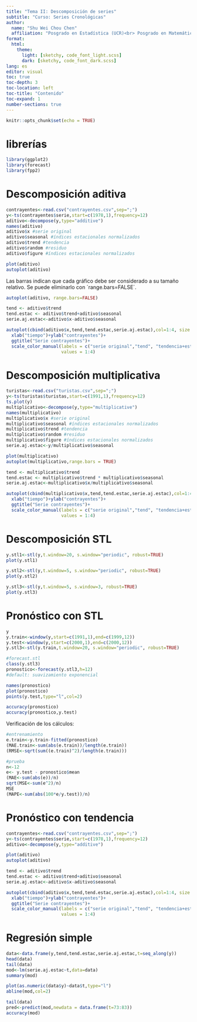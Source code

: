 ```yaml
---
title: "Tema II: Descomposición de series"
subtitle: "Curso: Series Cronológicas"
author: 
  name: "Shu Wei Chou Chen"
  affiliation: "Posgrado en Estadística (UCR)<br> Posgrado en Matemática (UCR)"
format: 
  html:
    theme: 
      light: [sketchy, code_font_light.scss]
      dark: [sketchy, code_font_dark.scss]
lang: es
editor: visual
toc: true
toc-depth: 3
toc-location: left
toc-title: "Contenido"
toc-expand: 1
number-sections: true
---
```


```r
knitr::opts_chunk$set(echo = TRUE)
```

# librerías

```r
library(ggplot2)
library(forecast)
library(fpp2)
```

# Descomposición aditiva

```r
contrayentes<-read.csv("contrayentes.csv",sep=";")
y<-ts(contrayentes$serie,start=c(1978,1),frequency=12)
aditivo<-decompose(y,type="additive")
names(aditivo)
aditivo$x #serie original
aditivo$seasonal #índices estacionales normalizados 
aditivo$trend #tendencia
aditivo$random #residuo
aditivo$figure #índices estacionales normalizados
```

```r
plot(aditivo)
autoplot(aditivo)
```

Las barras indican que cada gráfico debe ser considerado a su tamaño relativo. Se puede eliminarlo con ´range.bars=FALSE´.

```r
autoplot(aditivo, range.bars=FALSE)
```

```r
tend <- aditivo$trend
tend.estac <- aditivo$trend+aditivo$seasonal
serie.aj.estac<-aditivo$x-aditivo$seasonal

autoplot(cbind(aditivo$x,tend,tend.estac,serie.aj.estac),col=1:4, size = 1)+
  xlab("tiempo")+ylab("contrayentes")+
  ggtitle("Serie contrayentes")+
  scale_color_manual(labels = c("serie original","tend", "tendencia+estac","serie.aj.estac"), 
                     values = 1:4)
```

# Descomposición multiplicativa

```r
turistas<-read.csv("turistas.csv",sep=";")
y<-ts(turistas$turistas,start=c(1991,1),frequency=12)
ts.plot(y)
multiplicativo<-decompose(y,type="multiplicative")
names(multiplicativo)
multiplicativo$x #serie original
multiplicativo$seasonal #índices estacionales normalizados 
multiplicativo$trend #tendencia
multiplicativo$random #residuo
multiplicativo$figure #índices estacionales normalizados
serie.aj.estac<-y/multiplicativo$seasonal
```

```r
plot(multiplicativo)
autoplot(multiplicativo,range.bars = TRUE)
```

```r
tend <- multiplicativo$trend
tend.estac <- multiplicativo$trend * multiplicativo$seasonal
serie.aj.estac<-multiplicativo$x/multiplicativo$seasonal

autoplot(cbind(multiplicativo$x,tend,tend.estac,serie.aj.estac),col=1:4, size = 1)+
  xlab("tiempo")+ylab("contrayentes")+
  ggtitle("Serie contrayentes")+
  scale_color_manual(labels = c("serie original","tend", "tendencia+estac","serie.aj.estac"), 
                     values = 1:4)
```

# Descomposición STL

```r
y.stl1<-stl(y,t.window=20, s.window="periodic", robust=TRUE)
plot(y.stl1)
```

```r
y.stl2<-stl(y,t.window=5, s.window="periodic", robust=TRUE)
plot(y.stl2)
```

```r
y.stl3<-stl(y,t.window=5, s.window=3, robust=TRUE)
plot(y.stl3)
```

# Pronóstico con STL

```r
y
y.train<-window(y,start=c(1991,1),end=c(1999,12))
y.test<-window(y,start=c(2000,1),end=c(2000,12))
y.stl3<-stl(y.train,t.window=20, s.window="periodic", robust=TRUE)

#forecast.stl
class(y.stl3)
pronostico<-forecast(y.stl3,h=12)
#default: suavizamiento exponencial

names(pronostico)
plot(pronostico)
points(y.test,type="l",col=2)
```

```r
accuracy(pronostico)
accuracy(pronostico,y.test)
```

Verificación de los cálculos:

```r
#entrenamiento
e.train<-y.train-fitted(pronostico)
(MAE.train<-sum(abs(e.train))/length(e.train))
(RMSE<-sqrt(sum((e.train)^2)/length(e.train)))

#prueba
n<-12
e<- y.test - pronostico$mean
(MAE<-sum(abs(e))/n)
sqrt(MSE<-sum(e^2)/n)
MSE
(MAPE<-sum(abs(100*e/y.test))/n)
```

# Pronóstico con tendencia

```r
contrayentes<-read.csv("contrayentes.csv",sep=";")
y<-ts(contrayentes$serie,start=c(1978,1),frequency=12)
aditivo<-decompose(y,type="additive")
```

```r
plot(aditivo)
autoplot(aditivo)

tend <- aditivo$trend
tend.estac <- aditivo$trend+aditivo$seasonal
serie.aj.estac<-aditivo$x-aditivo$seasonal
```

```r
autoplot(cbind(aditivo$x,tend,tend.estac,serie.aj.estac),col=1:4, size = 1.2)+
  xlab("tiempo")+ylab("contrayentes")+
  ggtitle("Serie contrayentes")+
  scale_color_manual(labels = c("serie original","tend", "tendencia+estac","serie.aj.estac"), 
                     values = 1:4)
```

# Regresión simple

```r
data<-data.frame(y,tend,tend.estac,serie.aj.estac,t=seq_along(y))
head(data)
tail(data)
mod<-lm(serie.aj.estac~t,data=data)
summary(mod)
```

```r
plot(as.numeric(data$y)~data$t,type="l")
abline(mod,col=2)
```

```r
tail(data)
pred<-predict(mod,newdata = data.frame(t=73:83))
accuracy(mod)        
```
